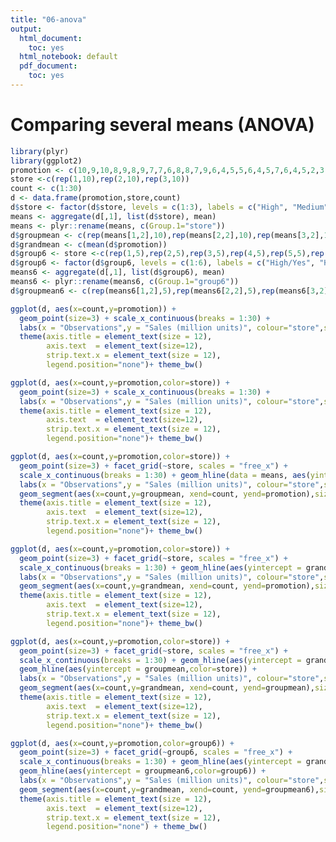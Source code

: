 ---
title: "06-anova"
output:
  html_document:
    toc: yes
  html_notebook: default
  pdf_document:
    toc: yes
---

# Comparing several means (ANOVA)

```{r message=FALSE, warning=FALSE, echo=FALSE, eval=TRUE}
library(plyr)
library(ggplot2)
promotion <- c(10,9,10,8,9,8,9,7,7,6,8,8,7,9,6,4,5,5,6,4,5,7,6,4,5,2,3,2,1,2)
store <-c(rep(1,10),rep(2,10),rep(3,10))
count <- c(1:30)
d <- data.frame(promotion,store,count)
d$store <- factor(d$store, levels = c(1:3), labels = c("High", "Medium", "Low"))
means <- aggregate(d[,1], list(d$store), mean)
means <- plyr::rename(means, c(Group.1="store"))
d$groupmean <- c(rep(means[1,2],10),rep(means[2,2],10),rep(means[3,2],10))
d$grandmean <- c(mean(d$promotion))
d$group6 <- store <-c(rep(1,5),rep(2,5),rep(3,5),rep(4,5),rep(5,5),rep(6,5))
d$group6 <- factor(d$group6, levels = c(1:6), labels = c("High/Yes", "High/No", "Medium/Yes", "Medium/No","Low/Yes", "Low/No"))
means6 <- aggregate(d[,1], list(d$group6), mean)
means6 <- plyr::rename(means6, c(Group.1="group6"))
d$groupmean6 <- c(rep(means6[1,2],5),rep(means6[2,2],5),rep(means6[3,2],5),rep(means6[4,2],5),rep(means6[5,2],5),rep(means6[6,2],5))

ggplot(d, aes(x=count,y=promotion)) + 
  geom_point(size=3) + scale_x_continuous(breaks = 1:30) + 
  labs(x = "Observations",y = "Sales (million units)", colour="store",size=11, fill="") +
  theme(axis.title = element_text(size = 12),
        axis.text  = element_text(size=12),
        strip.text.x = element_text(size = 12),
        legend.position="none")+ theme_bw()

ggplot(d, aes(x=count,y=promotion,color=store)) + 
  geom_point(size=3) + scale_x_continuous(breaks = 1:30) + 
  labs(x = "Observations",y = "Sales (million units)", colour="store",size=11, fill="") +
  theme(axis.title = element_text(size = 12),
        axis.text  = element_text(size=12),
        strip.text.x = element_text(size = 12),
        legend.position="none")+ theme_bw()

ggplot(d, aes(x=count,y=promotion,color=store)) + 
  geom_point(size=3) + facet_grid(~store, scales = "free_x") + 
  scale_x_continuous(breaks = 1:30) + geom_hline(data = means, aes(yintercept = x,color=store)) +
  labs(x = "Observations",y = "Sales (million units)", colour="store",size=11, fill="") +
  geom_segment(aes(x=count,y=groupmean, xend=count, yend=promotion),size=1) + 
  theme(axis.title = element_text(size = 12),
        axis.text  = element_text(size=12),
        strip.text.x = element_text(size = 12),
        legend.position="none")+ theme_bw()

ggplot(d, aes(x=count,y=promotion,color=store)) + 
  geom_point(size=3) + facet_grid(~store, scales = "free_x") + 
  scale_x_continuous(breaks = 1:30) + geom_hline(aes(yintercept = grandmean,color=store)) +
  labs(x = "Observations",y = "Sales (million units)", colour="store",size=11, fill="") +
  geom_segment(aes(x=count,y=grandmean, xend=count, yend=promotion),size=1) + 
  theme(axis.title = element_text(size = 12),
        axis.text  = element_text(size=12),
        strip.text.x = element_text(size = 12),
        legend.position="none")+ theme_bw()

ggplot(d, aes(x=count,y=promotion,color=store)) + 
  geom_point(size=3) + facet_grid(~store, scales = "free_x") + 
  scale_x_continuous(breaks = 1:30) + geom_hline(aes(yintercept = grandmean,color=store)) +
  geom_hline(aes(yintercept = groupmean,color=store)) +
  labs(x = "Observations",y = "Sales (million units)", colour="store",size=11, fill="") +
  geom_segment(aes(x=count,y=grandmean, xend=count, yend=groupmean),size=1) + 
  theme(axis.title = element_text(size = 12),
        axis.text  = element_text(size=12),
        strip.text.x = element_text(size = 12),
        legend.position="none")+ theme_bw()

ggplot(d, aes(x=count,y=promotion,color=group6)) + 
  geom_point(size=3) + facet_grid(~group6, scales = "free_x") + 
  scale_x_continuous(breaks = 1:30) + geom_hline(aes(yintercept = grandmean, color=group6)) +
  geom_hline(aes(yintercept = groupmean6,color=group6)) +
  labs(x = "Observations",y = "Sales (million units)", colour="store",size=11, fill="") +
  geom_segment(aes(x=count,y=grandmean, xend=count, yend=groupmean6),size=1) + 
  theme(axis.title = element_text(size = 12),
        axis.text  = element_text(size=12),
        strip.text.x = element_text(size = 12),
        legend.position="none") + theme_bw()
```


